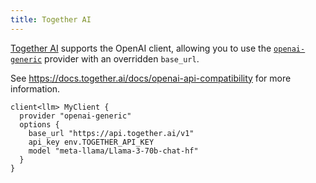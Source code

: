 ```yaml
---
title: Together AI
---
```


[Together AI](https://www.together.ai/) supports the OpenAI client, allowing you
to use the [`openai-generic`](/docs/snippets/clients/providers/openai) provider
with an overridden `base_url`.

See https://docs.together.ai/docs/openai-api-compatibility for more information.

```baml BAML
client<llm> MyClient {
  provider "openai-generic"
  options {
    base_url "https://api.together.ai/v1"
    api_key env.TOGETHER_API_KEY
    model "meta-llama/Llama-3-70b-chat-hf"
  }
}
```

